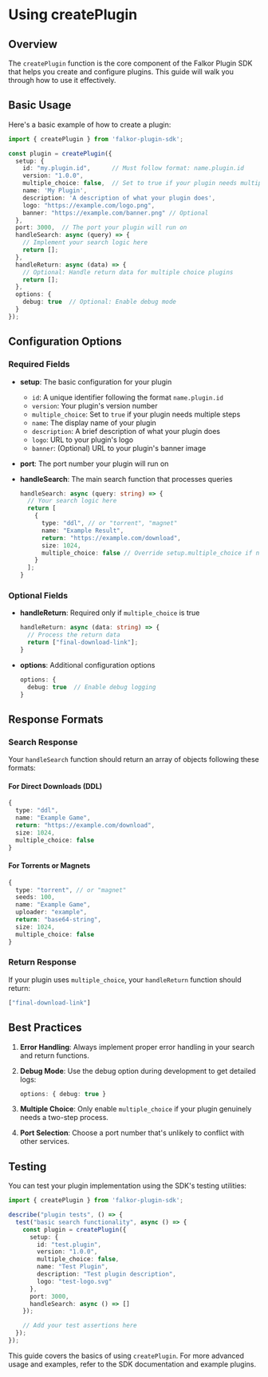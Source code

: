 # Using createPlugin

## Overview

The `createPlugin` function is the core component of the Falkor Plugin SDK that helps you create and configure plugins. This guide will walk you through how to use it effectively.

## Basic Usage

Here's a basic example of how to create a plugin:

```typescript
import { createPlugin } from 'falkor-plugin-sdk';

const plugin = createPlugin({
  setup: {
    id: "my.plugin.id",      // Must follow format: name.plugin.id
    version: "1.0.0",
    multiple_choice: false,  // Set to true if your plugin needs multiple steps
    name: 'My Plugin',
    description: 'A description of what your plugin does',
    logo: "https://example.com/logo.png",
    banner: "https://example.com/banner.png" // Optional
  },
  port: 3000,  // The port your plugin will run on
  handleSearch: async (query) => {
    // Implement your search logic here
    return [];
  },
  handleReturn: async (data) => {
    // Optional: Handle return data for multiple choice plugins
    return [];
  },
  options: {
    debug: true  // Optional: Enable debug mode
  }
});
```

## Configuration Options

### Required Fields

- **setup**: The basic configuration for your plugin
  - `id`: A unique identifier following the format `name.plugin.id`
  - `version`: Your plugin's version number
  - `multiple_choice`: Set to `true` if your plugin needs multiple steps
  - `name`: The display name of your plugin
  - `description`: A brief description of what your plugin does
  - `logo`: URL to your plugin's logo
  - `banner`: (Optional) URL to your plugin's banner image

- **port**: The port number your plugin will run on

- **handleSearch**: The main search function that processes queries
  ```typescript
  handleSearch: async (query: string) => {
    // Your search logic here
    return [
      {
        type: "ddl", // or "torrent", "magnet"
        name: "Example Result",
        return: "https://example.com/download",
        size: 1024,
        multiple_choice: false // Override setup.multiple_choice if needed
      }
    ];
  }
  ```

### Optional Fields

- **handleReturn**: Required only if `multiple_choice` is true
  ```typescript
  handleReturn: async (data: string) => {
    // Process the return data
    return ["final-download-link"];
  }
  ```

- **options**: Additional configuration options
  ```typescript
  options: {
    debug: true  // Enable debug logging
  }
  ```

## Response Formats

### Search Response

Your `handleSearch` function should return an array of objects following these formats:

#### For Direct Downloads (DDL)
```typescript
{
  type: "ddl",
  name: "Example Game",
  return: "https://example.com/download",
  size: 1024,
  multiple_choice: false
}
```

#### For Torrents or Magnets
```typescript
{
  type: "torrent", // or "magnet"
  seeds: 100,
  name: "Example Game",
  uploader: "example",
  return: "base64-string",
  size: 1024,
  multiple_choice: false
}
```

### Return Response

If your plugin uses `multiple_choice`, your `handleReturn` function should return:
```typescript
["final-download-link"]
```

## Best Practices

1. **Error Handling**: Always implement proper error handling in your search and return functions.

2. **Debug Mode**: Use the debug option during development to get detailed logs:
   ```typescript
   options: { debug: true }
   ```

3. **Multiple Choice**: Only enable `multiple_choice` if your plugin genuinely needs a two-step process.

4. **Port Selection**: Choose a port number that's unlikely to conflict with other services.

## Testing

You can test your plugin implementation using the SDK's testing utilities:

```typescript
import { createPlugin } from 'falkor-plugin-sdk';

describe("plugin tests", () => {
  test("basic search functionality", async () => {
    const plugin = createPlugin({
      setup: {
        id: "test.plugin",
        version: "1.0.0",
        multiple_choice: false,
        name: "Test Plugin",
        description: "Test plugin description",
        logo: "test-logo.svg"
      },
      port: 3000,
      handleSearch: async () => []
    });

    // Add your test assertions here
  });
});
```

This guide covers the basics of using `createPlugin`. For more advanced usage and examples, refer to the SDK documentation and example plugins.